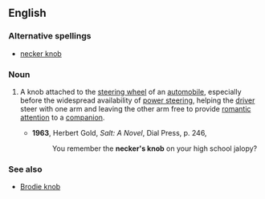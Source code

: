 ==English==

===Alternative spellings===
*[[necker knob]]

===Noun===
{{en-noun|sg=[[necker]]'s [[knob]]}}

# {{dated}} A knob attached to the [[steering wheel]] of an [[automobile]], especially before the widespread availability of [[power steering]], helping the [[driver]] steer with one arm and leaving the other arm free to provide [[romantic]] [[attention]] to a  [[companion]].
#*'''1963''', Herbert Gold, ''Salt: A Novel'', Dial Press, p. 246,
#*:You remember the '''necker's knob''' on your high school jalopy?

===See also===
*[[Brodie knob]]